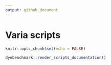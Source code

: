 ```yaml
---
output: github_document
---
```


# Varia scripts

```r
knitr::opts_chunk$set(echo = FALSE)
```

```r
dynbenchmark::render_scripts_documentation()
```
